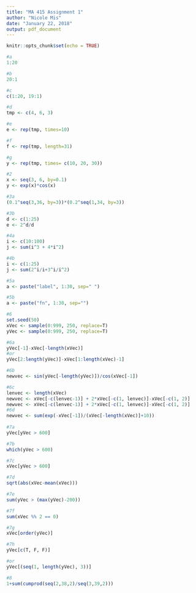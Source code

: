 ---
title: "MA 415 Assignment 1"
author: "Nicole Mis"
date: "January 22, 2018"
output: pdf_document
---

```{r setup, include=FALSE}
knitr::opts_chunk$set(echo = TRUE)
```


```{r}

#a 
1:20

#b
20:1

#c
c(1:20, 19:1)

#d
tmp <- c(4, 6, 3)

#e
e <- rep(tmp, times=10)

#f
f <- rep(tmp, length=31)

#g
y <- rep(tmp, times= c(10, 20, 30))

#2
x <- seq(3, 6, by=0.1)
y <- exp(x)*cos(x)

#3a
(0.1^seq(3,36, by=3))*(0.2^seq(1,34, by=3))

#3b
d <- c(1:25)
e <- 2^d/d

#4a
i <- c(10:100)
j <- sum(i^3 + 4*i^2)

#4b
i <- c(1:25)
j <- sum(2^i/i+3^i/i^2)

#5a
a <- paste("label", 1:30, sep=" ")

#5b
a <- paste("fn", 1:30, sep="")

#6
set.seed(50)
xVec <- sample(0:999, 250, replace=T)
yVec <- sample(0:999, 250, replace=T)

#6a
yVec[-1]-xVec[-length(xVec)]
#or
yVec[2:length(yVec)]-xVec[1:length(xVec)-1]

#6b
newvec <- sin(yVec[-length(yVec)])/cos(xVec[-1])

#6c
lenvec <- length(xVec)
newvec <- xVec[-c(lenvec-1)] + 2*xVec[-c(1, lenvec)]-xVec[-c(1, 2)]
newvec <- xVec[-c(lenvec-1)] + 2*xVec[-c(1, lenvec)]-xVec[-c(1, 2)]
#6d
newvec <- sum(exp(-xVec[-1])/(xVec[-length(xVec)]+10))
              
#7a
yVec[yVec > 600]

#7b
which(yVec > 600)

#7c
xVec[yVec > 600]

#7d
sqrt(abs(xVec-mean(xVec)))

#7e
sum(yVec > (max(yVec)-200))

#7f
sum(xVec %% 2 == 0)

#7g
xVec[order(yVec)]

#7h
yVec[c(T, F, F)]

#or
yVec[(seq(1, length(yVec), 3))]

#8
1+sum(cumprod(seq(2,38,2)/seq(3,39,2)))



```
